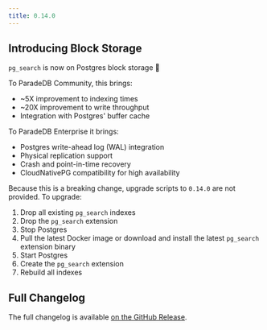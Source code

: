 ```yaml
---
title: 0.14.0
---
```


## Introducing Block Storage

`pg_search` is now on Postgres block storage 🎉

To ParadeDB Community, this brings:

- ~5X improvement to indexing times
- ~20X improvement to write throughput
- Integration with Postgres' buffer cache

To ParadeDB Enterprise it brings:

- Postgres write-ahead log (WAL) integration
- Physical replication support
- Crash and point-in-time recovery
- CloudNativePG compatibility for high availability

Because this is a breaking change, upgrade scripts to `0.14.0` are not provided. To upgrade:

1. Drop all existing `pg_search` indexes
2. Drop the `pg_search` extension
3. Stop Postgres
4. Pull the latest Docker image or download and install the latest `pg_search` extension binary
5. Start Postgres
6. Create the `pg_search` extension
7. Rebuild all indexes

## Full Changelog

The full changelog is available [on the GitHub Release](https://github.com/paradedb/paradedb/releases/tag/v0.14.0).
